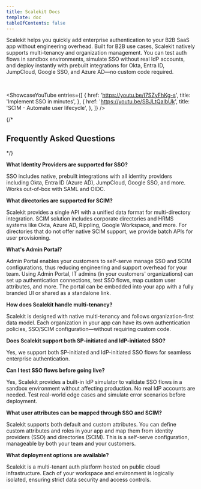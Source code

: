 ```yaml
---
title: Scalekit Docs
template: doc
tableOfContents: false
---
```



Scalekit helps you quickly add enterprise authentication to your B2B SaaS app without engineering overhead. Built for B2B use cases, Scalekit natively supports multi-tenancy and organization management. You can test auth flows in sandbox environments, simulate SSO without real IdP accounts, and deploy instantly with prebuilt integrations for Okta, Entra ID, JumpCloud, Google SSO, and Azure AD—no custom code required.

<br />

<ShowcaseYouTube
  entries={[
    {
      href: 'https://youtu.be/I7SZyFhKg-s',
      title: 'Implement SSO in minutes',
    },
    {
      href: 'https://youtu.be/SBJLtQaIbUk',
      title: 'SCIM - Automate user lifecycle',
    },
  ]}
/>



{/* <h2>Frequently Asked Questions</h2> */}
<br />

<b>What Identity Providers are supported for SSO?</b>
<p>
SSO includes native, prebuilt integrations with all identity providers including Okta, Entra ID (Azure AD), JumpCloud, Google SSO, and more. Works out-of-box with SAML and OIDC.
</p>

<b>What directories are supported for SCIM?</b>
<p>
Scalekit provides a single API with a unified data format for multi-directory integration. SCIM solution includes corporate directories and HRMS systems like Okta, Azure AD, Rippling, Google Workspace, and more. For directories that do not offer native SCIM support, we provide batch APIs for user provisioning.
</p>

<b>What's Admin Portal?</b>
<p>
Admin Portal enables your customers to self-serve manage SSO and SCIM configurations, thus reducing engineering and support overhead for your team. Using Admin Portal, IT admins (in your customers' organizations) can set up authentication connections, test SSO flows, map custom user attributes, and more. The portal can be embedded into your app with a fully branded UI or shared as a standalone link.
</p>

<b>How does Scalekit handle multi-tenancy?</b>
<p>
Scalekit is designed with native multi-tenancy and follows organization-first data model. Each organization in your app can have its own authentication policies, SSO/SCIM configuration—without requiring custom code.
</p>

<b>Does Scalekit support both SP-initiated and IdP-initiated SSO?</b>
<p>
Yes, we support both SP-initiated and IdP-initiated SSO flows for seamless enterprise authentication.
</p>

<b>Can I test SSO flows before going live?</b>
<p>
Yes, Scalekit provides a built-in IdP simulator to validate SSO flows in a sandbox environment without affecting production. No real IdP accounts are needed. Test real-world edge cases and simulate error scenarios before deployment.
</p>

<b>What user attributes can be mapped through SSO and SCIM?</b>
<p>
Scalekit supports both default and custom attributes. You can define custom attributes and roles in your app and map them from identity providers (SSO) and directories (SCIM). This is a self-serve configuration, manageable by both your team and your customers.
</p>

<b>What deployment options are available? </b>
<p>
Scalekit is a multi-tenant auth platform hosted on public cloud infrastructure. Each of your workspace and environment is logically isolated, ensuring strict data security and access controls.
</p>
